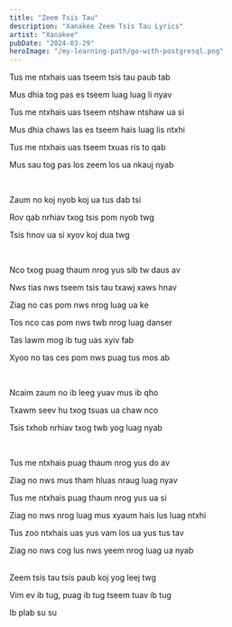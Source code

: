 ```yaml
---
title: "Zeem Tsis Tau"
description: "Xanakee Zeem Tsis Tau Lyrics"
artist: "Xanakee"
pubDate: "2024-03-29"
heroImage: "/my-learning-path/go-with-postgresql.png"
---
```


Tus me ntxhais uas tseem tsis tau paub tab

Mus dhia tog pas es tseem luag luag li nyav

Tus me ntxhais uas tseem ntshaw ntshaw ua si

Mus dhia chaws las es tseem hais luag lis ntxhi

Tus me ntxhais uas tseem txuas ris to qab

Mus sau tog pas los zeem los ua nkauj nyab

<br />

Zaum no koj nyob koj ua tus dab tsi

Rov qab nrhiav txog tsis pom nyob twg

Tsis hnov ua si xyov koj dua twg

<br />

Nco txog puag thaum nrog yus sib tw daus av

Nws tias nws tseem tsis tau txawj xaws hnav

Ziag no cas pom nws nrog luag ua ke

Tos nco cas pom nws twb nrog luag danser

Tas lawm mog ib tug uas xyiv fab

Xyoo no tas ces pom nws puag tus mos ab

<br />

Ncaim zaum no ib leeg yuav mus ib qho

Txawm seev hu txog tsuas ua chaw nco

Tsis txhob nrhiav txog twb yog luag nyab

<br />

Tus me ntxhais puag thaum nrog yus do av

Ziag no nws mus tham hluas nraug luag nyav

Tus me ntxhais puag thaum nrog yus ua si

Ziag no nws nrog luag mus xyaum hais lus luag ntxhi

Tus zoo ntxhais uas yus vam los ua yus tus tav

Ziag no nws cog lus nws yeem nrog luag ua nyab

<br />
Zeem tsis tau tsis paub koj yog leej twg

Vim ev ib tug, puag ib tug tseem tuav ib tug

Ib plab su su
